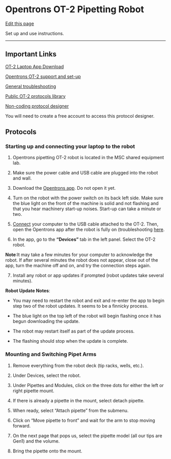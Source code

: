 # Opentrons OT-2 Pipetting Robot

[Edit this page](https://github.com/DrK-Lo/lotterhoslabprotocols/edit/main/general_OT2-Pipetting-Robot.qmd)

Set up and use instructions.

------------------------------------------------------------------------

## Important Links

[OT-2 Laptop App Download](https://opentrons.com/ot-app/)

[Opentrons OT-2 support and set-up](https://support.opentrons.com/s/ot2-get-started)

[General troubleshooting](https://support.opentrons.com/s/ot2-troubleshooting)

[Public OT-2 protocols library](https://protocols.opentrons.com/)

[Non-coding protocol designer](https://designer.opentrons.com/)

You will need to create a free account to access this protocol designer.

## Protocols

### Starting up and connecting your laptop to the robot

1.  Opentrons pipetting OT-2 robot is located in the MSC shared equipment lab.

2.  Make sure the power cable and USB cable are plugged into the robot and wall.

3.  Download the [Opentrons app](https://opentrons.com/ot-app/). Do not open it yet.

4.  Turn on the robot with the power switch on its back left side. Make sure the blue light on the front of the machine is solid and not flashing and that you hear machinery start-up noises. Start-up can take a minute or two.

5.  [Connect](https://support.opentrons.com/s/article/Get-started-Connect-to-your-OT-2-over-USB) your computer to the USB cable attached to the OT-2. Then, open the Opentrons app after the robot is fully on (troubleshooting [here](https://support.opentrons.com/s/article/Troubleshooting-connection-problems).

6.  In the app, go to the **“Devices”** tab in the left panel. Select the OT-2 robot. 

**Note**:It may take a few minutes for your computer to acknowledge the robot. If after several minutes the robot does not appear, close out of the app, turn the machine off and on, and try the connection steps again.

7.  Install any robot or app updates if prompted (robot updates take several minutes).

**Robot Update Notes**: 

-   You may need to restart the robot and exit and re-enter the app to begin step two of the robot updates. It seems to be a finnicky process.

-   The blue light on the top left of the robot will begin flashing once it has begun downloading the update.

-   The robot may restart itself as part of the update process.

-   The flashing should stop when the update is complete.

### Mounting and Switching Pipet Arms
1.  Remove everything from the robot deck (tip racks, wells, etc.).

2.  Under Devices, select the robot.

3.  Under Pipettes and Modules, click on the three dots for either the left or right pipette mount.

4.  If there is already a pipette in the mount, select detach pipette.

5.  When ready, select “Attach pipette” from the submenu.

6.  Click on “Move pipette to front” and wait for the arm to stop moving forward.

7.  On the next page that pops us, select the pipette model (all our tips are Gen1) and the volume.

8.  Bring the pipette onto the mount. 






